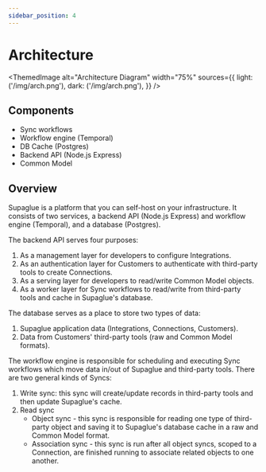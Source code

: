 ```yaml
---
sidebar_position: 4
---
```


# Architecture


<ThemedImage
alt="Architecture Diagram"
width="75%"
sources={{
    light: ('/img/arch.png'),
    dark: ('/img/arch.png'),
  }}
/>

## Components

- Sync workflows
- Workflow engine (Temporal)
- DB Cache (Postgres)
- Backend API (Node.js Express)
- Common Model

## Overview

Supaglue is a platform that you can self-host on your infrastructure. It consists of two services, a backend API (Node.js Express) and workflow engine (Temporal), and a database (Postgres).

The backend API serves four purposes:

1. As a management layer for developers to configure Integrations.
2. As an authentication layer for Customers to authenticate with third-party tools to create Connections.
3. As a serving layer for developers to read/write Common Model objects.
4. As a worker layer for Sync workflows to read/write from third-party tools and cache in Supaglue's database.

The database serves as a place to store two types of data:

1. Supaglue application data (Integrations, Connections, Customers).
2. Data from Customers' third-party tools (raw and Common Model formats).

The workflow engine is responsible for scheduling and executing Sync workflows which move data in/out of Supaglue and third-party tools. There are two general kinds of Syncs:

1. Write sync: this sync will create/update records in third-party tools and then update Supaglue's cache.
2. Read sync
   - Object sync - this sync is responsible for reading one type of third-party object and saving it to Supaglue's database cache in a raw and Common Model format.
   - Association sync - this sync is run after all object syncs, scoped to a Connection, are finished running to associate related objects to one another.
